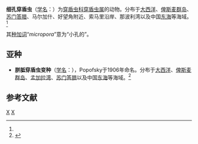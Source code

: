 {{Speciesbox
| genus = Dorataspis
| species = micropora
| authority = ([[恩斯特·海克尔|Haeckel]], 1887)<ref name='id8928'>{{cite web| url =http://www.bioinfo.cn/db05/BjdwSpecies.php?action=view&id=8928| title =细孔穿盾虫| work =《中国动物物种编目数据库》| publisher =中国科学院微生物研究所| author =中国科学院动物研究所| accessdate =2009-04-16| deadurl =yes| archiveurl =https://web.archive.org/web/20160305072108/http://www.bioinfo.cn/db05/BjdwSpecies.php?action=view&id=8928| archivedate =2016-03-05}}</ref>
}}

'''细孔穿盾虫'''（[[学名|学名]]：{{lang|la|''Dorataspis micropora''}}）为[[穿盾虫科|穿盾虫科]][[穿盾虫属|穿盾虫属]]的动物。分布于[[大西洋|大西洋]]、[[俾斯麦群岛|俾斯麦群岛]]、[[苏门答腊|苏门答腊]]、马尔加什、好望角附近、索马里沿岸、那波利湾以及中国[[东海|东海]]等海域。<ref name='id8928'/>

其[[种加词|种加词]]“''micropora''”意为“小孔的”。

==亚种==
*'''胼胝穿盾虫变种'''（[[学名|学名]]：{{lang|la|''Dorataspis micropora var. callosa''}}），Popofsky于1906年命名。分布于[[大西洋|大西洋]]、[[俾斯麦群岛|俾斯麦群岛]]、[[孟加拉湾|孟加拉湾]]、[[苏门答腊|苏门答腊]]以及中国[[东海|东海]]等海域。<ref name='id8929'>{{cite web| url =http://www.bioinfo.cn/db05/BjdwSpecies.php?action=view&id=8929| title =胼胝穿盾虫变种| work =《中国动物物种编目数据库》| publisher =中国科学院微生物研究所| author =中国科学院动物研究所| accessdate =2009-04-16| deadurl =yes| archiveurl =https://web.archive.org/web/20160305025725/http://www.bioinfo.cn/db05/BjdwSpecies.php?action=view&id=8929| archivedate =2016-03-05}}</ref>

== 参考文献 ==
{{reflist}}

{{taxonbar}}

[[Category:穿盾虫属|X]]
[[Category:_1887年描述的动物|X]]


{{放射虫小作品}}